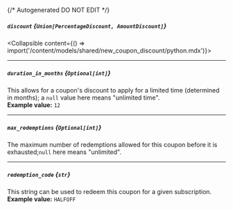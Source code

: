{/* Autogenerated DO NOT EDIT  */}

##### `discount` *{`Union[PercentageDiscount, AmountDiscount]`}*
<Collapsible content={() => import('/content/models/shared/new_coupon_discount/python.mdx')}>
</Collapsible>

---
##### `duration_in_months` *{`Optional[int]`}*
This allows for a coupon's discount to apply for a limited time (determined in months); a `null` value here means "unlimited time".
<br/>
**Example value:** `12`

---
##### `max_redemptions` *{`Optional[int]`}*
The maximum number of redemptions allowed for this coupon before it is exhausted;`null` here means "unlimited".

---
##### `redemption_code` *{`str`}*
This string can be used to redeem this coupon for a given subscription.
<br/>
**Example value:** `HALFOFF`

